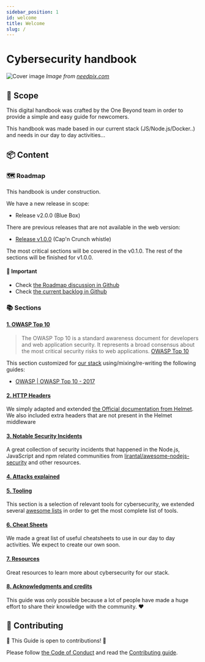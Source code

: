 ```yaml
---
sidebar_position: 1
id: welcome
title: Welcome
slug: /
---
```


# Cybersecurity handbook

![Cover image](/img/cover.jpg)
_Image from [needpix.com](https://www.needpix.com/photo/download/963169/hacker-cyber-crime-banner-header-internet-computer-security-cyber-technology)_


## 🎯 Scope

This digital handbook was crafted by the One Beyond team in order to provide a simple and easy guide for newcomers. 

This handbook was made based in our current stack (JS/Node.js/Docker..) and needs in our day to day activities...


## 📦 Content

### 🗺️ Roadmap

This handbook is under construction. 

We have a new release in scope:

- Release v2.0.0 (Blue Box)

There are previous releases that are not available in the web version:

- [Release v1.0.0](https://github.com/onebeyond/cybersecurity-handbook/releases/tag/v1.0.0) (Cap'n Crunch whistle)


The most critical sections will be covered in the v0.1.0. The rest of the sections will be finished for v1.0.0.

#### 🚨 Important
- Check [the Roadmap discussion in Github](https://github.com/onebeyond/cybersecurity-handbook/issues/41)
- Check [the current backlog in Github](https://github.com/onebeyond/cybersecurity-handbook/projects/1)

### 📚 Sections


#### [1. OWASP Top 10](/owasp-top-10/intro)

> The OWASP Top 10 is a standard awareness document for developers and web application security. It represents a broad consensus about the most critical security risks to web applications. 
> [OWASP Top 10](https://owasp.org/www-project-top-ten/)

This section customized for [our stack](#stack-in-scope) using/mixing/re-writing the following guides:
- [OWASP | OWASP Top 10 - 2017](https://owasp.org/www-pdf-archive/OWASP_Top_10-2017_%28en%29.pdf.pdf)

#### [2. HTTP Headers](/http-headers/)

We simply adapted and extended [the Official documentation from Helmet](https://helmetjs.github.io/docs). We also included extra headers that are not present in the Helmet middleware


#### [3. Notable Security Incidents](/notable-security-incidents)

A great collection of security incidents that happened in the Node.js, JavaScript and npm related communities from [lirantal/awesome-nodejs-security](https://github.com/lirantal/awesome-nodejs-security#security-incidents) and other resources.


#### [4. Attacks explained](/attacks-explained/)


#### [5. Tooling](/tooling)

This section is a selection of relevant tools for cybersecurity, we extended several [awesome lists](https://github.com/sindresorhus/awesome) in order to get the most complete list of tools.


#### [6. Cheat Sheets](/cheatsheets)

We made a great list of useful cheatsheets to use in our day to day activities. We expect to create our own soon. 

#### [7. Resources](/resources)

Great resources to learn more about cybersecurity for our stack.

#### [8. Acknowledgments and credits](/acknowledgments-and-credits)

This guide was only possible because a lot of people have made a huge effort to share their knowledge with the community. ❤️

## 🚀 Contributing

🎉 This Guide is open to contributions! 🎉

Please follow [the Code of Conduct](https://github.com/onebeyond/cybersecurity-handbook/blob/master/CODE_OF_CONDUCT.md) and read the [Contributing guide](https://github.com/onebeyond/cybersecurity-handbook/blob/master/CONTRIBUTING.md).


